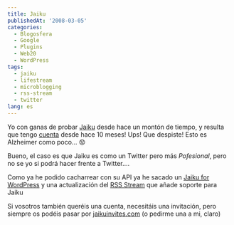```yaml
---
title: Jaiku
publishedAt: '2008-03-05'
categories:
  - Blogosfera
  - Google
  - Plugins
  - Web20
  - WordPress
tags:
  - jaiku
  - lifestream
  - microblogging
  - rss-stream
  - twitter
lang: es
---
```


Yo con ganas de probar [Jaiku](http://www.jaiku.com/) desde hace un montón de tiempo, y resulta que tengo [cuenta](http://ryck.jaiku.com/) desde hace 10 meses! Ups! Que despiste! Esto es Alzheimer como poco... :worried:

Bueno, el caso es que Jaiku es como un Twitter pero más _Pofesional_, pero no se yo si podrá hacer frente a Twitter....

Como ya he podido cacharrear con su API ya he sacado un [Jaiku for WordPress](http://rick.jinlabs.com/code/jaiku/) y una actualización del [RSS Stream](http://rick.jinlabs.com/code/rss-stream/) que añade soporte para Jaiku

Si vosotros también queréis una cuenta, necesitáis una invitación, pero siempre os podéis pasar por [jaikuinvites.com](http://jaikuinvites.com/) (o pedirme una a mi, claro)
